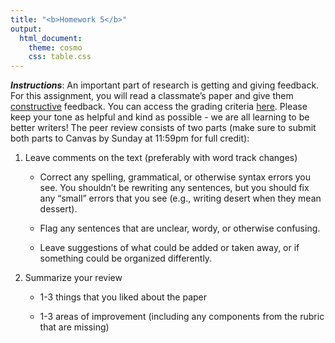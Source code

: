 ```yaml
---
title: "<b>Homework 5</b>"
output:
  html_document:
    theme: cosmo
    css: table.css
---
```



***Instructions***: An important part of research is getting and giving feedback. For this assignment, you will read a classmate's paper and give them <u>constructive</u> feedback. You can access the grading criteria [here](extra/final.html). Please keep your tone as helpful and kind as possible - we are all learning to be better writers! The peer review consists of two parts (make sure to submit both parts to Canvas by Sunday at 11:59pm for full credit):

1. Leave comments on the text (preferably with word track changes)

    - Correct any spelling, grammatical, or otherwise syntax errors you see. You shouldn't be rewriting any sentences, but you should fix any "small" errors that you see (e.g., writing desert when they mean dessert).
    
    - Flag any sentences that are unclear, wordy, or otherwise confusing.
    
    - Leave suggestions of what could be added or taken away, or if something could be organized differently.
  
2. Summarize your review

    - 1-3 things that you liked about the paper
    
    - 1-3 areas of improvement (including any components from the rubric that are missing)